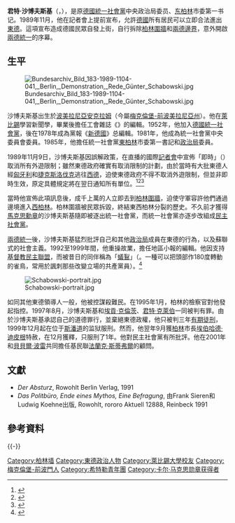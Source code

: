 {{noteTA
|T=zh-tw:君特·夏波夫斯基;zh-hk:君特·沙博夫斯基;zh-cn:京特·沙博夫斯基;
|1=zh-tw:夏波夫斯基;zh-hk:沙博夫斯基;zh-cn:沙博夫斯基;
|2=zh-tw:君特;zh-hk:君特;zh-cn:京特;
}}
{{Infobox Person
| name       = 君特·沙博夫斯基<br><small>{{lang|de|Günter Schabowski}}</small>
| image      = Bundesarchiv Bild 183-1982-0504-421, Günter Schabowski.jpg
| caption    = 1982年照片
| birth_date  = {{Birth date|1929|1|4}}
| birth_place = {{GER-1918}}[[普魯士自由邦|普魯士]][[波美拉尼亞省_(普魯士)|波美拉尼亞]][[安克拉姆|安克拉姆]]
| death_date = {{Death date and age|df=y|2015|11|1|1929|1|4}}<ref>{{Cite web |url=http://www.usnews.com/news/world/articles/2015/11/01/east-german-who-announced-berlin-wall-opening-dies-at-86 |title=Guenter Schabowski, East German official who announced opening of Berlin Wall, dies at 86 |accessdate=2015-11-01 |archive-date=2015-11-17 |archive-url=https://web.archive.org/web/20151117032646/http://www.usnews.com/news/world/articles/2015/11/01/east-german-who-announced-berlin-wall-opening-dies-at-86 |dead-url=no }}</ref>
| death_place = {{GER}}[[柏林|柏林]]
| occupation =  政治人物
| party = {{SED}}
| known_for  =  [[柏林圍牆|柏林圍牆]]倒塌
|spouse= 伊琳娜<ref name=lemo>{{cite web|title=Günter Schabowski geb. 1929|url=https://www.hdg.de/lemo/biografie/guenter-schabowski.html|publisher=Lebendiges Museum Online|accessdate=1 November 2015|language=de|archive-date=2019-06-20|archive-url=https://web.archive.org/web/20190620065921/https://www.hdg.de/lemo/biografie/guenter-schabowski.html|dead-url=no}}</ref>
|children= 2<ref name=lemo/>
|alma_mater= [[萊比錫大學|萊比錫大學]]
|signature=Günter Schabowski sig.svg
}}
'''君特·沙博夫斯基'''（{{lang-de|Günter Schabowski}}，{{bd|1929年|1月4日|2015年|11月1日}}），是原[[德國統一社會黨|德國統一社會黨]]中央政治局委员、[[东柏林|东柏林]]市委第一书记。1989年11月，他在記者會上提前宣布，允許[[德國|德國]]所有居民可以立即合法進出[[東德|東德]]。這項宣布造成德國民眾自發上街，自行拆除[[柏林圍牆|柏林圍牆]]和[[兩德邊界|兩德邊界]]，意外開啟[[兩德統一|兩德統一]]的序幕。

==生平==

[[File:Bundesarchiv_Bild_183-1989-1104-041,_Berlin,_Demonstration,_Rede_Günter_Schabowski.jpg|thumb]]

沙博夫斯基出生於[[波美拉尼亞|波美拉尼亞]][[安克拉姆|安克拉姆]]（今屬[[梅克倫堡-前波美拉尼亞州|梅克倫堡-前波美拉尼亞州]]）。他在[[萊比錫|萊比錫]]學習新聞學，畢業後擔任工會雜誌《{{Link-en|論壇報|Tribüne}}》的編輯。1952年，他加入[[德國統一社會黨|德國統一社會黨]]，後在1978年成為黨報《[[新德國|新德國]]》总編輯。1981年，他成為統一社會黨中央委員會委員。1985年，他擔任統一社會黨[[東柏林|東柏林]]市委第一書記和[[政治局|政治局]]委員。

1989年11月9日，沙博夫斯基因誤解政策，在直播的國際[[記者會|記者會]]中宣佈「即時」（{{lang|de|sofort, unverzüglich}}）取消所有外遊限制；雖然東德政府確實有取消限制的計劃，由於當時有大批東德人經[[匈牙利|匈牙利]]和[[捷克斯洛伐克|捷克斯洛伐克]]逃往[[西德|西德]]，迫使東德政府不得不取消外遊限制，但並非即時生效，原定具體規定將在翌日通知所有單位。<ref>{{Cite web |url=http://www.businesstoday.com.tw/article/category/154685/post/201511120008/%E4%BB%96%E4%B8%80%E5%8F%A5%E5%8F%A3%E8%AA%A4%EF%BC%8C%E5%BC%84%E5%9E%AE%E6%9F%8F%E6%9E%97%E5%9C%8D%E7%89%86 |title=他一句口誤，弄垮柏林圍牆 |accessdate=2019-06-13 |archive-date=2019-07-31 |archive-url=https://web.archive.org/web/20190731221246/http://www.businesstoday.com.tw/article/category/154685/post/201511120008/%E4%BB%96%E4%B8%80%E5%8F%A5%E5%8F%A3%E8%AA%A4%EF%BC%8C%E5%BC%84%E5%9E%AE%E6%9F%8F%E6%9E%97%E5%9C%8D%E7%89%86 |dead-url=no }}</ref><ref>{{Cite web |url=http://www.epochtimes.com/b5/9/11/10/n2717159.htm |title=推倒柏林牆的命運之手 |accessdate=2019-06-13 |archive-date=2010-04-05 |archive-url=https://web.archive.org/web/20100405071908/http://www.epochtimes.com/b5/9/11/10/n2717159.htm |dead-url=no }}</ref><ref>{{Cite web |url=https://www.orientaldaily.com.my/index.php/news/international/2015/11/02/110929 |title=意外推倒柏林围墙功臣病逝 |accessdate=2019-06-13 |archive-date=2019-07-30 |archive-url=https://web.archive.org/web/20190730074102/https://www.orientaldaily.com.my/index.php/news/international/2015/11/02/110929 |dead-url=no }}</ref>

當時他宣佈此項訊息後，成千上萬的人立即去到[[柏林圍牆|柏林圍牆]]，迫使守軍容許他們通過邊境進入[[西柏林|西柏林]]。柏林圍牆被民眾拆毀，終結東西柏林分裂的歷史。不久前才獲得[[馬克思|馬克思]][[勳章|勳章]]的沙博夫斯基隨即被逐出統一社會黨，而統一社會黨亦逐步改組成[[民主社會主義黨_(德國)|民主社會黨]]。

[[兩德統一|兩德統一]]後，沙博夫斯基猛烈批評自己和其他[[政治局|政治局]]成員在東德的行為，以及蘇聯式的社會主義。{{citation needed span|text=直至2004年，他是批評前東德犯下嚴重錯誤的唯一一名東德高級官員。}}1992至1999年間，他重操故業，擔任地區小報的編輯。他因支持[[德國基督教民主聯盟|基督教民主聯盟]]，而被昔日的同伴稱為「[[蚁鴷|蟻鴷]]」（{{lang-de|Wendehals}}。一種可以把頭部作180度轉動的雀鳥，常用於諷刺那些改變立場的共產黨員）。<ref>{{cite book |title=Beyond the Wall: Germany's Road to Reunification |last=Pond |first=Elizabeth |year=1993 |publisher=Brookings Institution Press |isbn=0815771541 |page=117 |url=http://books.google.com/books?id=8Nc-1Nc2aIwC&pg=PA117&lpg=PA117&dq=Schabowski+wryneck&source=bl&ots=ERWmAJ87Hz&sig=m3Y7SNpVGK4GTnkSzi8cqdXs1Tg&hl=en&sa=X&oi=book_result&resnum=6&ct=result#PPA117,M1}}</ref>

[[File:Schabowski-portrait.jpg|thumb]]

如同其他東德領導人一般，他被控謀殺難民。在1995年1月，柏林的檢察官對他發起指控。1997年8月，沙博夫斯基和[[埃貢·克倫茨|埃貢·克倫茨]]、[[君特·克萊伯|君特·克萊伯]]一同被判有罪。由於沙博夫斯基承認自己的道德罪行，並棄絕東德政權，他只被判三年[[有期徒刑|有期徒刑]]，1999年12月起在位于[[斯潘道|斯潘道]]的监狱服刑。然而，他翌年9月獲[[柏林|柏林]]市長[[埃伯哈德·迪皮根|埃伯哈德·迪皮根]]特赦，在12月獲釋，只服刑了1年。他對民主社會黨有所批評。他在2001年和[[貝貝爾·波雷|貝貝爾·波雷]]共同擔任基民聯[[法蘭克·斯蒂弗爾|法蘭克·斯蒂弗爾]]的顧問。

== 文獻 ==
{{Commonscat|Günter Schabowski}}
* ''Der Absturz'', Rowohlt Berlin Verlag, 1991
* ''Das Politbüro, Ende eines Mythos, Eine Befragung'', 由Frank Sieren和Ludwig Koehne出版, Rowohlt, rororo Aktuell 12888, Reinbeck 1991

== 參考資料 ==
{{reflist}}

{{-}}
{{柏林墙}}
{{Authority control}}
{{DEFAULTSORT:Schabowski, Günter}}
[[Category:柏林墙|Category:柏林墙]]
[[Category:東德政治人物|Category:東德政治人物]]
[[Category:萊比錫大學校友|Category:萊比錫大學校友]]
[[Category:梅克倫堡-前波門人|Category:梅克倫堡-前波門人]]
[[Category:希特勒青年團|Category:希特勒青年團]]
[[Category:卡尔·马克思勋章获得者|Category:卡尔·马克思勋章获得者]]